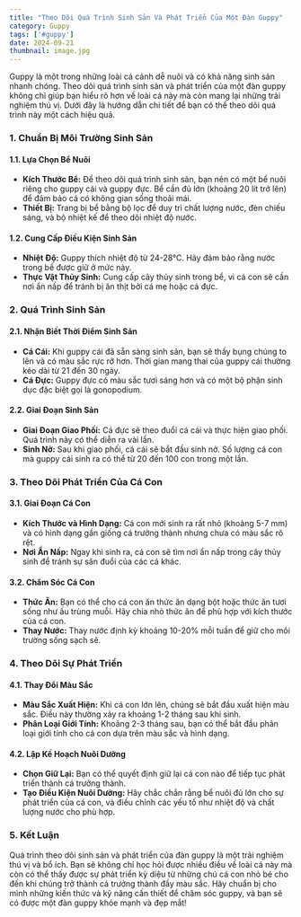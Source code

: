 ```yaml
---
title: "Theo Dõi Quá Trình Sinh Sản Và Phát Triển Của Một Đàn Guppy"
category: Guppy
tags: ['#guppy']
date: 2024-09-21
thumbnail: image.jpg
---
```


Guppy là một trong những loài cá cảnh dễ nuôi và có khả năng sinh sản nhanh chóng. Theo dõi quá trình sinh sản và phát triển của một đàn guppy không chỉ giúp bạn hiểu rõ hơn về loài cá này mà còn mang lại những trải nghiệm thú vị. Dưới đây là hướng dẫn chi tiết để bạn có thể theo dõi quá trình này một cách hiệu quả.

### 1. **Chuẩn Bị Môi Trường Sinh Sản**

#### **1.1. Lựa Chọn Bể Nuôi**
- **Kích Thước Bể:** Để theo dõi quá trình sinh sản, bạn nên có một bể nuôi riêng cho guppy cái và guppy đực. Bể cần đủ lớn (khoảng 20 lít trở lên) để đảm bảo cá có không gian sống thoải mái.
- **Thiết Bị:** Trang bị bể bằng bộ lọc để duy trì chất lượng nước, đèn chiếu sáng, và bộ nhiệt kế để theo dõi nhiệt độ nước.

#### **1.2. Cung Cấp Điều Kiện Sinh Sản**
- **Nhiệt Độ:** Guppy thích nhiệt độ từ 24-28°C. Hãy đảm bảo rằng nước trong bể được giữ ở mức này.
- **Thực Vật Thủy Sinh:** Cung cấp cây thủy sinh trong bể, vì cá con sẽ cần nơi ẩn nấp để tránh bị ăn thịt bởi cá mẹ hoặc cá đực.

### 2. **Quá Trình Sinh Sản**

#### **2.1. Nhận Biết Thời Điểm Sinh Sản**
- **Cá Cái:** Khi guppy cái đã sẵn sàng sinh sản, bạn sẽ thấy bụng chúng to lên và có màu sắc rực rỡ hơn. Thời gian mang thai của guppy cái thường kéo dài từ 21 đến 30 ngày.
- **Cá Đực:** Guppy đực có màu sắc tươi sáng hơn và có một bộ phận sinh dục đặc biệt gọi là gonopodium.

#### **2.2. Giai Đoạn Sinh Sản**
- **Giai Đoạn Giao Phối:** Cá đực sẽ theo đuổi cá cái và thực hiện giao phối. Quá trình này có thể diễn ra vài lần.
- **Sinh Nở:** Sau khi giao phối, cá cái sẽ bắt đầu sinh nở. Số lượng cá con mà guppy cái sinh ra có thể từ 20 đến 100 con trong một lần.

### 3. **Theo Dõi Phát Triển Của Cá Con**

#### **3.1. Giai Đoạn Cá Con**
- **Kích Thước và Hình Dạng:** Cá con mới sinh ra rất nhỏ (khoảng 5-7 mm) và có hình dạng gần giống cá trưởng thành nhưng chưa có màu sắc rõ rệt.
- **Nơi Ẩn Nấp:** Ngay khi sinh ra, cá con sẽ tìm nơi ẩn nấp trong cây thủy sinh để tránh sự săn đuổi của các cá khác.

#### **3.2. Chăm Sóc Cá Con**
- **Thức Ăn:** Bạn có thể cho cá con ăn thức ăn dạng bột hoặc thức ăn tươi sống như ấu trùng muỗi. Hãy chia nhỏ thức ăn để phù hợp với kích thước của cá con.
- **Thay Nước:** Thay nước định kỳ khoảng 10-20% mỗi tuần để giữ cho môi trường sống sạch sẽ.

### 4. **Theo Dõi Sự Phát Triển**

#### **4.1. Thay Đổi Màu Sắc**
- **Màu Sắc Xuất Hiện:** Khi cá con lớn lên, chúng sẽ bắt đầu xuất hiện màu sắc. Điều này thường xảy ra khoảng 1-2 tháng sau khi sinh.
- **Phân Loại Giới Tính:** Khoảng 2-3 tháng sau, bạn có thể bắt đầu phân loại giới tính cho cá con dựa trên màu sắc và hình dạng.

#### **4.2. Lập Kế Hoạch Nuôi Dưỡng**
- **Chọn Giữ Lại:** Bạn có thể quyết định giữ lại cá con nào để tiếp tục phát triển thành cá trưởng thành.
- **Tạo Điều Kiện Nuôi Dưỡng:** Hãy chắc chắn rằng bể nuôi đủ lớn cho sự phát triển của cá con, và điều chỉnh các yếu tố như nhiệt độ và chất lượng nước cho phù hợp.

### 5. **Kết Luận**

Quá trình theo dõi sinh sản và phát triển của đàn guppy là một trải nghiệm thú vị và bổ ích. Bạn sẽ không chỉ học hỏi được nhiều điều về loài cá này mà còn có thể thấy được sự phát triển kỳ diệu từ những chú cá con nhỏ bé cho đến khi chúng trở thành cá trưởng thành đầy màu sắc. Hãy chuẩn bị cho mình những kiến thức và kỹ năng cần thiết để chăm sóc guppy, và bạn sẽ có được một đàn guppy khỏe mạnh và đẹp mắt!